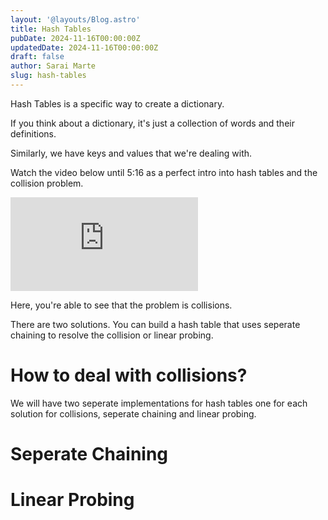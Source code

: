 ```yaml
---
layout: '@layouts/Blog.astro'
title: Hash Tables
pubDate: 2024-11-16T00:00:00Z 
updatedDate: 2024-11-16T00:00:00Z 
draft: false
author: Sarai Marte
slug: hash-tables
---
```


Hash Tables is a specific way to create a dictionary.

If you think about a dictionary, it's just a collection of words and their definitions. 

Similarly, we have keys and values that we're dealing with. 

Watch the video below until 5:16 as a perfect intro into hash tables and the collision problem.

<iframe src="https://www.youtube.com/embed/FsfRsGFHuv4?si=9YG4EIf-j9P4ws4c" title="YouTube video player" frameborder="0" allow="accelerometer; autoplay; clipboard-write; encrypted-media; gyroscope; picture-in-picture; web-share" referrerpolicy="strict-origin-when-cross-origin" allowfullscreen></iframe>

Here, you're able to see that the problem is collisions. 

There are two solutions. You can build a hash table that uses seperate chaining to resolve the collision or linear probing. 

# How to deal with collisions?

We will have two seperate implementations for hash tables one for each solution for collisions, seperate chaining and linear probing.

# Seperate Chaining 

# Linear Probing
